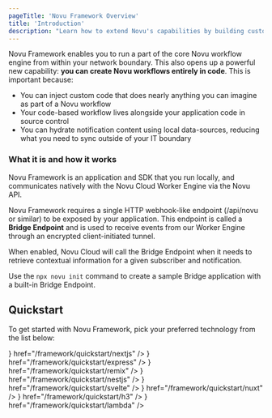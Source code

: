 ```yaml
---
pageTitle: 'Novu Framework Overview'
title: 'Introduction'
description: "Learn how to extend Novu's capabilities by building custom notification workflows with code using the Novu Framework."
---
```



Novu Framework enables you to run a part of the core Novu workflow engine from within your network boundary. This also opens up a powerful new capability: **you can create Novu workflows entirely in code**. This is important because:

- You can inject custom code that does nearly anything you can imagine as part of a Novu workflow
- Your code-based workflow lives alongside your application code in source control
- You can hydrate notification content using local data-sources, reducing what you need to sync outside of your IT boundary

### What it is and how it works

Novu Framework is an application and SDK that you run locally, and communicates natively with the Novu Cloud Worker Engine via the Novu API.

Novu Framework requires a single HTTP webhook-like endpoint (/api/novu or similar) to be exposed by your application. This endpoint is called a **Bridge Endpoint** and is used to receive events from our Worker Engine through an encrypted client-initiated tunnel.

When enabled, Novu Cloud will call the Bridge Endpoint when it needs to retrieve contextual information for a given subscriber and notification.

Use the `npx novu init` command to create a sample Bridge application with a built-in Bridge Endpoint.

## Quickstart

To get started with Novu Framework, pick your preferred technology from the list below:

<Cards>
  <Card title="Next.js" icon={<NextjsIcon />} href="/framework/quickstart/nextjs" />
  <Card title="Express.js" icon={<ExpressjsIcon />} href="/framework/quickstart/express" />
  <Card title="Remix" icon={<RemixIcon />} href="/framework/quickstart/remix" />
  <Card title="NestJS" icon={<NestjsIcon />} href="/framework/quickstart/nestjs" />
  <Card title="Svelte" icon={<SvelteIcon />} href="/framework/quickstart/svelte" />
  <Card title="Nuxt" icon={<NuxtIcon />} href="/framework/quickstart/nuxt" />
  <Card title="H3" icon={<H3Icon />} href="/framework/quickstart/h3" />
  <Card title="Lambda" icon={<LambdaIcon />} href="/framework/quickstart/lambda" />
</Cards>
